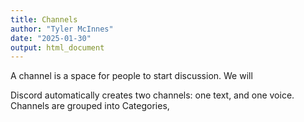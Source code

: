 ```yaml
---
title: Channels
author: "Tyler McInnes"
date: "2025-01-30"
output: html_document
---
```


A channel is a space for people to start discussion. We will 

Discord automatically creates two channels: one text, and one voice. Channels are grouped into Categories, 